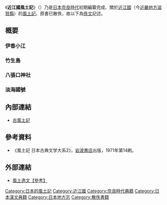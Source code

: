 《'''近江國風土記'''》（{{lang-ja|おうみのくにふどき}}）乃是[[日本|日本]][[奈良時代|奈良時代]]初期編纂完成、關於[[近江國|近江國]]（今[[近畿地方|近畿地方]][[滋賀縣|滋賀縣]]）的[[古風土記|風土記]]。原書已散佚，故以下為[[辑佚|佚文]]記述。

== 概要 ==
=== 伊香小江 ===
{{Quotation|
古老的[[傳說|傳說]]曰，[[近江國|近江國]][[伊香郡|伊香郡]]與胡鄉伊香小江（即{{link-ja|余吳湖|余呉湖}}），位在該鄉之南側。8位[[天女_(日本)|天女]]化身為白鳥自天而降，在伊香小江的南濱洗浴。此時伊香刀美在西山遙見白鳥，其形奇異，懷疑是神人而前往察看，果然實為神人。於是伊香刀美心生愛意不忍離去，私下派出白犬盜取天衣，偷得年紀最小的天女之衣。天女們發現有人偷窺，七個姊姊穿好衣服飛昇上天，但妹妹一人因衣物被偷無法飛去，天路永塞遂成為當地居民。天女洗浴的湖邊，今謂神浦是也。伊香刀美與年紀最小的天女結為連理，居於此處，遂生二男二女。兄名曰意美志留，弟名曰那志等美，女名曰伊是理比咩，次名曰奈是理比賣，他們是伊香連等之先祖。後來母親找出暗藏的天羽衣，著而昇天，伊香刀美獨守空床，不斷嘆氣。 
|神宮文庫本《帝王編年記》第十，元正天皇養老七年癸亥條}}

=== 竹生島 ===
{{Quotation|
另有一說，霜速比古命之男多多美比古命，乃夷服岳神（今[[伊吹山|伊吹山]]）。霜速比古命之女比左志比女命，是夷服岳之姊，在於久惠峰。次為淺井比咩命，是夷服神之[[姪|姪]]，在於淺井岡（今{{link-ja|金糞岳|金糞岳}}）。夷服岳與淺井岳二者相競長高，淺井岡一夜增高，夷服岳因害怕而拔刀刃殺淺井比賣。比賣之頸掉落江中而成江洲，名為[[竹生島|竹生嶋]]，也就是淺井比賣的頭。
|神宮文庫本《帝王編年記》第十，元正天皇養老七年癸亥條}}

=== 八張口神社 ===
{{Quotation|
近江國風土記曰，八張口神社即是忌避伊勢之左久那太李神，所祭祀者為瀨織津比咩。
|{{link-ja|多田義俊|多田義俊}}《創禊辨》〈《大祓詞註釋大成》上卷〉}}

=== 淡海國號 ===
{{Quotation|
據淺井家記錄，引用近江國風土記云，淡海國乃以淡海為國號，另一說法為細浪國，
乃以眼睛觀看湖上之漣漪所致。
|{{link-ja|橘守部|橘守部}}《神樂歌入文》卷下〈《橘守部全集》第七〉}}

== 內部連結 ==
{{Wikisource|古風土記}}
* [[古風土記|古風土記]]

== 參考資料 ==
* 《風土記 日本古典文学大系2》，[[岩波書店|岩波書店]]出版，1971年第14刷。
{{reflist}}

== 外部連結 ==
* [https://web.archive.org/web/20160613231954/http://miko.org/~uraki/kuon/furu/text/fuudo/itubun/itubun08.htm 風土逸文【參考】]

[[Category:日本的風土記|Category:日本的風土記]]
[[Category:近江國|Category:近江國]]
[[Category:奈良時代典籍|Category:奈良時代典籍]]
[[Category:日本漢文典籍|Category:日本漢文典籍]]
[[Category:日本地方志|Category:日本地方志]]
[[Category:散佚書籍|Category:散佚書籍]]